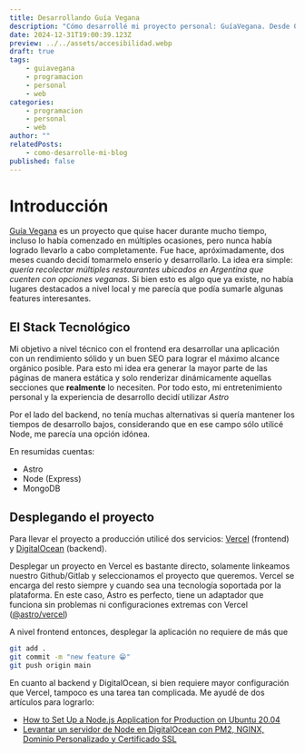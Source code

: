```yaml
---
title: Desarrollando Guía Vegana
description: "Cómo desarrollé mi proyecto personal: GuíaVegana. Desde 0 hasta producción"
date: 2024-12-31T19:00:39.123Z
preview: ../../assets/accesibilidad.webp
draft: true
tags: 
    - guiavegana
    - programacion
    - personal
    - web
categories: 
    - programacion 
    - personal 
    - web
author: ""
relatedPosts: 
    - como-desarrolle-mi-blog
published: false
---
```


# Introducción

[Guía Vegana](https://guiavegana.ar) es un proyecto que quise hacer durante mucho tiempo, incluso lo había comenzado en múltiples ocasiones, pero nunca había logrado llevarlo a cabo completamente. 
Fue hace, apróximadamente, dos meses cuando decidí tomarmelo enserio y desarrollarlo. La idea era simple: *quería recolectar múltiples restaurantes ubicados en Argentina que cuenten con opciones veganas*.
Si bien esto es algo que ya existe, no había lugares destacados a nivel local y me parecía que podía sumarle algunas features interesantes.

## El Stack Tecnológico

Mi objetivo a nivel técnico con el frontend era desarrollar una aplicación con un rendimiento sólido y un buen SEO para lograr el máximo alcance orgánico posible. Para esto mi idea era generar la mayor parte
de las páginas de manera estática y solo renderizar dinámicamente aquellas secciones que **realmente** lo necesiten. Por todo esto, mi entretenimiento personal y la experiencia de desarrollo decidí utilizar *Astro* 

Por el lado del backend, no tenía muchas alternativas si quería mantener los tiempos de desarrollo bajos, considerando que en ese campo sólo utilicé Node, me parecía una opción idónea.

En resumidas cuentas:
- Astro
- Node (Express)
- MongoDB


## Desplegando el proyecto

Para llevar el proyecto a producción utilicé dos servicios: [Vercel](https://vercel.com/) (frontend) y [DigitalOcean](https://www.digitalocean.com/) (backend). 

Desplegar un proyecto en Vercel es bastante directo, solamente linkeamos nuestro Github/Gitlab y seleccionamos el proyecto que queremos. 
Vercel se encarga del resto siempre y cuando sea una tecnología soportada por la plataforma. En este caso, Astro es perfecto, tiene un adaptador que funciona sin problemas ni configuraciones extremas con Vercel ([@astro/vercel](https://vercel.com/docs/frameworks/astro))

A nivel frontend entonces, desplegar la aplicación no requiere de más que 
```bash
git add .
git commit -m "new feature 😁"
git push origin main
```

En cuanto al backend y DigitalOcean, si bien requiere mayor configuración que Vercel, tampoco es una tarea tan complicada. Me ayudé de dos artículos para lograrlo:

- [How to Set Up a Node.js Application for Production on Ubuntu 20.04](https://www.digitalocean.com/community/tutorials/how-to-set-up-a-node-js-application-for-production-on-ubuntu-20-04)
- [Levantar un servidor de Node en DigitalOcean con PM2, NGINX, Dominio Personalizado y Certificado SSL](https://tomihq-dev.vercel.app/blog/pm2-nginx-digitalocean-domain-ssl-certificate)

